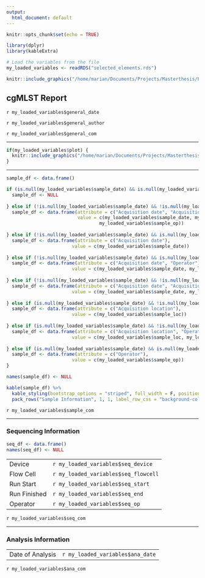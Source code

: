```yaml
---
output:
  html_document: default
---
```


```r
knitr::opts_chunk$set(echo = TRUE)
```

```r
library(dplyr)
library(kableExtra)
```

```r
# Load the variables from the file
my_loaded_variables <- readRDS("selected_elements.rds")
```

```{=html}
<style type="text/css">
  .figure {
    float: right;
    text-align: center;
  }
</style>
```

```r
knitr::include_graphics("/home/marian/Documents/Projects/Masterthesis/PhyloTree/www/PhyloTree.jpg")
```

## cgMLST Report


`r my_loaded_variables$general_date`

`r my_loaded_variables$general_author`  

`r my_loaded_variables$general_com`


***

```r
if(my_loaded_variables$plot) {
  knitr::include_graphics("/home/marian/Documents/Projects/Masterthesis/PhyloTree/Report/plot.jpeg")
}
```

***

```r

sample_df <- data.frame()

if (is.null(my_loaded_variables$sample_date) && is.null(my_loaded_variables$sample_loc) && is.null(my_loaded_variables$sample_op)) {
  sample_df <- NULL
  
} else if (!is.null(my_loaded_variables$sample_date) && !is.null(my_loaded_variables$sample_loc) && !is.null(my_loaded_variables$sample_op)){
  sample_df <- data.frame(attribute = c("Acquisition date", "Acquisition location", "Operator"),
                          value = c(my_loaded_variables$sample_date, my_loaded_variables$sample_loc,
                                  my_loaded_variables$sample_op))
  
} else if (!is.null(my_loaded_variables$sample_date) && is.null(my_loaded_variables$sample_loc) && is.null(my_loaded_variables$sample_op)){
  sample_df <- data.frame(attribute = c("Acquisition date"),
                        value = c(my_loaded_variables$sample_date))
  
} else if (!is.null(my_loaded_variables$sample_date) && is.null(my_loaded_variables$sample_loc) && !is.null(my_loaded_variables$sample_op)){
  sample_df <- data.frame(attribute = c("Acquisition date", "Operator"),
                        value = c(my_loaded_variables$sample_date, my_loaded_variables$sample_op))
  
} else if (!is.null(my_loaded_variables$sample_date) && !is.null(my_loaded_variables$sample_loc) && is.null(my_loaded_variables$sample_op)){
  sample_df <- data.frame(attribute = c("Acquisition date", "Acquisition location"),
                        value = c(my_loaded_variables$sample_date, my_loaded_variables$sample_loc))
  
} else if (is.null(my_loaded_variables$sample_date) && !is.null(my_loaded_variables$sample_loc) && is.null(my_loaded_variables$sample_op)){
  sample_df <- data.frame(attribute = c("Acquisition location"),
                        value = c(my_loaded_variables$sample_loc))
  
} else if (is.null(my_loaded_variables$sample_date) && !is.null(my_loaded_variables$sample_loc) && !is.null(my_loaded_variables$sample_op)){
  sample_df <- data.frame(attribute = c("Acquisition location", "Operator"),
                        value = c(my_loaded_variables$sample_loc, my_loaded_variables$sample_op))
  
} else if (is.null(my_loaded_variables$sample_date) && is.null(my_loaded_variables$sample_loc) && !is.null(my_loaded_variables$sample_op)){
  sample_df <- data.frame(attribute = c("Operator"),
                        value = c(my_loaded_variables$sample_op))
} 

names(sample_df) <- NULL

```

```r
kable(sample_df) %>%
  kable_styling(bootstrap_options = "striped", full_width = F, position = "left") %>%
  pack_rows("Sample Information", 1, 1, label_row_css = "background-color: #666; color: #fff;")
```


`r my_loaded_variables$sample_com`

***


### Sequencing Information
```r

seq_df <- data.frame()
names(seq_df) <- NULL

```

  |  
------------- | -------------
Device | `r my_loaded_variables$seq_device`
Flow Cell | `r my_loaded_variables$seq_flowcell`
Run Start | `r my_loaded_variables$seq_start`
Run Finished | `r my_loaded_variables$seq_end`
Operator | `r my_loaded_variables$seq_op`

`r my_loaded_variables$seq_com`

***

### Analysis Information

  |  
------------- | -------------
Date of Analysis | `r my_loaded_variables$ana_date`

`r my_loaded_variables$ana_com`


